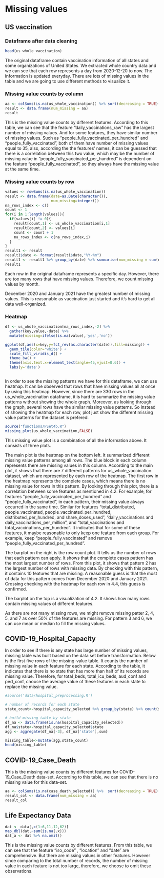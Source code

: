 # Missing values

## US vaccination 

### Dataframe after data cleaning
```r
head(us_whole_vaccination)
```

The original dataframe contain vaccination information of all states and some organizations of United States. We extracted whole country data and we can see that each row represents a day from 2020-12-20 to now. The information is updated everyday. There are lots of missing values in the table and we are going to use different methods to visualize it.

### Missing value counts by column
```r
aa <- colSums(is.na(us_whole_vaccination)) %>% sort(decreasing = TRUE)
result <- data.frame(num_missing = aa)
result
```

This is the missing value counts by different features. According to this table, we can see that the feature 
"daily_vaccinations_raw" has the largest number of missing values. And for some features, they have similar number of missing values. Such as "people_fully_vaccinated_per_hundred" and "people_fully_vaccinated", both of them have number of missing values equal to 35, also, according the the features' names, it can be guessed that there is a correlation between this two value, which may be the number of missing value in "people_fully_vaccinated_per_hundred" is dependent on the feature "people_fully_vaccinated", so they always have the missing value at the same time. 


### Missing value counts by row
```r
values <- rowSums(is.na(us_whole_vaccination))
result <- data.frame(date=as.Date(character()),
                     num_missing=integer())
na_rows_index <- c()
count <- 1
for(i in 1:length(values)){
  if(values[i] != 0){
    result[count,1] <- us_whole_vaccination[i,1]
    result[count,2] <- values[i]
    count <- count + 1
    na_rows_index <- c(na_rows_index,i)
  }
}
result1 <- result
result1$date <- format(result1$date,"%Y-%m")
result1 <- result1 %>% group_by(date) %>% summarise(num_missing = sum(num_missing))
result1
```

Each row in the original dataframe represents a specific day. However, there are too many rows that have missing values. Therefore, we count missing values by month.

December 2020 and January 2021 have the greatest number of missing values. This is reasonable as vaccination just started and it's hard to get all data well-organized.

### Heatmap
```r
df <- us_whole_vaccination[na_rows_index,-2] %>% 
  gather(key,value,-date) %>%
  mutate(missing=ifelse(is.na(value),'yes','no'))

ggplot(df,aes(x=key,y=fct_rev(as.character(date)),fill=missing)) +
  geom_tile(color='white') +
  scale_fill_viridis_d() +
  theme_bw() +
  theme(axis.text.x=element_text(angle=45,vjust=0.6)) +
  labs(y='date')
  
```

In order to see the missing patterns we have for this dataframe, we can use heatmap. It can be observed that rows that have missing values all at once by using this heatmap. However, since there are 330 rows in the us_whole_vaccination dataframe, it is hard to summarize the missing value patterns without showing the whole graph. Moreover, as looking through the graph, several rows have the similar missing value patterns. So instead of showing the heatmap for each row, plot just show the different missing value patterns for the dataset is prefered.


```r
source("functions/PSet4b.R")
missing_plot(us_whole_vaccination,FALSE)
```

This missing value plot is a combination of all the information above. It consists of three plots. 

The main plot is the heatmap on the bottom left. It summarized different missing value patterns among all rows. The blue block in each column represents there are missing values in this column. According to the main plot, it shows that there are 7 different patterns for us_whole_vaccination dataset, which are represented by each row of the heatmap. The first row in the heatmap represents the complete cases, which means there is no missing value for rows in this pattern. By looking through this plot, there is a correlation between some features as mentioned in 4.2. For example, for features "people_fully_vaccinated_per_hundred" and "people_fully_vaccinated", in each pattern, their missing value always occurred in the same time. Similar for features "total_distributed, people_vaccinated, people_vaccinated_per_hundred, distributed_per_hundred, and share_doses_used", "daily_vaccinations and daily_vaccinations_per_million", and "total_vaccinations and  total_vaccinations_per_hundred". It indicates that for some of these features, it maybe reasonable to only keep one feature from each group. For example, keep "people_fully_vaccinated" and remove "people_fully_vaccinated_per_hundred".

The barplot on the right is the row count plot. It tells us the number of rows that each pattern can apply. It shows that the complete cases pattern has the most largest number of rows. From this plot, it shows that pattern 2 has the largest number of rows with missing data. By checking with this pattern, it contains 10 features that are missing. A reasonable guess is that the most of data for this pattern comes from December 2020 and January 2021. Crossing checking with the heatmap for each row in 4.4, this guess is confirmed. 

The barplot on the top is a visualization of 4.2. It shows how many rows contain missing values of different features.

As there are not many missing rows, we might remove missing patter 2, 4, 5, and 7 as over 50% of the features are missing. For pattern 3 and 6, we can use mean or median to fill the missing values. 

## COVID-19_Hospital_Capacity

In order to see if there is any state has large number of missing values, missing table was built based on the data set before transformation. Below is the first five rows of the missing-value table. It counts the number of missing value in each feature for each state. According to the table, it indicates that there is no state that has more than half of its records are missing value. Therefore, for total_beds, total_icu_beds, aud_conf and ped_conf, choose the average value of these features in each state to replace the missing value. 

```r
#source('data/hospital_preprocessing.R')
```

```r
# number of records for each state
state_count<-hospital_capacity_selected %>% group_by(state) %>% count(state)

# build missing table by state
df_na <- data.frame(is.na(hospital_capacity_selected))
df_na$state<-hospital_capacity_selected$state
agg <- aggregate(df_na[-3], df_na['state'],sum)

missing_table<-mutate(agg,state_count)
head(missing_table)


```
## COVID-19_Case_Death

This is the missing value counts by different features for COVID-19_Case_Death data-set. According to this table, we can see that there is no missing value for this data-set.

```r
aa <- colSums(is.na(case_death_selected)) %>%  sort(decreasing = TRUE)
result_col <- data.frame(num_missing = aa)
result_col

```

## Life Expectancy Data
```r
dat <- data[,c(1:6,11,12,62)] 
map_dbl(dat,~sum(is.na(.x)))
dat_a <- dat %>% na.omit()
```

This is the missing value counts by different features. From this table, we can see that the feature “iso_code” , “location”  and “date” are comprehensive. But there are missing values in other features. However since comparing to the total number of records, the number of missing value in each feature is not too large, therefore, we choose to omit these observations.
